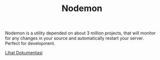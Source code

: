 
<Header>

# Nodemon

</Header>

Nodemon is a utility depended on about 3 million projects, that will monitor for any changes in your source and automatically restart your server. Perfect for development.

[Lihat Dokumentasi](https://nodemon.io/)
